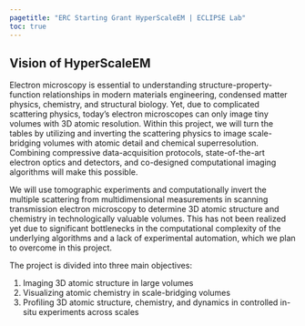 ```yaml
---
pagetitle: "ERC Starting Grant HyperScaleEM | ECLIPSE Lab"
toc: true
---
```


## Vision of HyperScaleEM

Electron microscopy is essential to understanding structure-property-function relationships in modern
materials engineering, condensed matter physics, chemistry, and structural biology. Yet, due to complicated
scattering physics, today’s electron microscopes can only image tiny volumes with 3D atomic resolution.
Within this project, we will turn the tables by utilizing and inverting the scattering physics to image scale-
bridging volumes with atomic detail and chemical superresolution. Combining compressive data-acquisition
protocols, state-of-the-art electron optics and detectors, and co-designed computational imaging algorithms
will make this possible.

We will use tomographic experiments and computationally invert the multiple scattering from multidimensional
measurements in scanning transmission electron microscopy to determine 3D atomic structure and chemistry
in technologically valuable volumes. This has not been realized yet due to significant bottlenecks in the
computational complexity of the underlying algorithms and a lack of experimental automation, which we plan to
overcome in this project.

The project is divided into three main objectives:

1) Imaging 3D atomic structure in large volumes
2) Visualizing atomic chemistry in scale-bridging volumes
3) Profiling 3D atomic structure, chemistry, and dynamics in controlled in-situ experiments across scales



<!-- ## Roadmap

### Volume Sizes

- 2023: 
- 2024: $(18.2nm)^3$
- 2024: $(11nm)^3$ -->
